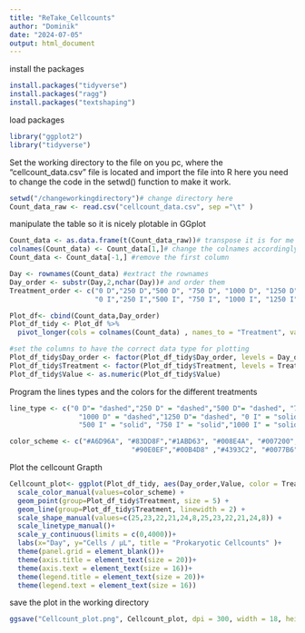 ---
title: "ReTake_Cellcounts"
author: "Dominik"
date: "2024-07-05"
output: html_document
---

install the packages
```{r}
install.packages("tidyverse")
install.packages("ragg")
install.packages("textshaping")
```

load packages
```{r}
library("ggplot2")
library("tidyverse")
```

Set the working directory to the file on you pc, where the "cellcount_data.csv" file is located and import the file into R
here you need to change the code in the setwd() function to make it work.

```{r}
setwd("/changeworkingdirectory")# change directory here
Count_data_raw <- read.csv("cellcount_data.csv", sep ="\t" )
```

manipulate the table so it is nicely plotable in GGplot 

```{r}
Count_data <- as.data.frame(t(Count_data_raw))# transpose it is for me more comfortable to have the mesocosms as columns and the day as rows
colnames(Count_data) <- Count_data[1,]# change the colnames accordingly to the mesocosm treatment
Count_data <- Count_data[-1,] #remove the first column

Day <- rownames(Count_data) #extract the rownames
Day_order <- substr(Day,2,nchar(Day))# and order them
Treatment_order <- c("0 D","250 D","500 D", "750 D", "1000 D", "1250 D",
                     "0 I","250 I","500 I", "750 I", "1000 I", "1250 I") # also order the Treatments 

Plot_df<- cbind(Count_data,Day_order)
Plot_df_tidy <- Plot_df %>% 
  pivot_longer(cols = colnames(Count_data) , names_to = "Treatment", values_to = "Value")  

#set the columns to have the correct data type for plotting
Plot_df_tidy$Day_order <- factor(Plot_df_tidy$Day_order, levels = Day_order)
Plot_df_tidy$Treatment <- factor(Plot_df_tidy$Treatment, levels = Treatment_order )
Plot_df_tidy$Value <- as.numeric(Plot_df_tidy$Value) 

```
Program the lines types and the colors for the different treatments
```{r}
line_type <- c("0 D"= "dashed","250 D" = "dashed","500 D"= "dashed", "750 D"= "dashed", 
                 "1000 D" = "dashed","1250 D"= "dashed", "0 I" = "solid", "250 I" = "solid", 
                 "500 I" = "solid", "750 I" = "solid","1000 I" = "solid","1250 I" = "solid") 

color_scheme <- c("#A6D96A", "#83DD8F","#1ABD63", "#008E4A", "#007200", "#1B4332",
                              "#90E0EF","#00B4D8" ,"#4393C2", "#0077B6", "#0466C8", "#03045E")
```

Plot the cellcount Grapth
```{r}
Cellcount_plot<- ggplot(Plot_df_tidy, aes(Day_order,Value, color = Treatment), ylab="Cells / µL", linetype = line_type) +
  scale_color_manual(values=color_scheme) +
  geom_point(group=Plot_df_tidy$Treatment, size = 5) + 
  geom_line(group=Plot_df_tidy$Treatment, linewidth = 2) +
  scale_shape_manual(values=c(25,23,22,21,24,8,25,23,22,21,24,8)) +
  scale_linetype_manual()+
  scale_y_continuous(limits = c(0,4000))+
  labs(x="Day", y="Cells / µL", title = "Prokaryotic Cellcounts" )+
  theme(panel.grid = element_blank())+
  theme(axis.title = element_text(size = 20))+
  theme(axis.text = element_text(size = 16))+ 
  theme(legend.title = element_text(size = 20))+
  theme(legend.text = element_text(size = 16))

```

save the plot in the working directory
```{r}
ggsave("Cellcount_plot.png", Cellcount_plot, dpi = 300, width = 18, height = 14)

```